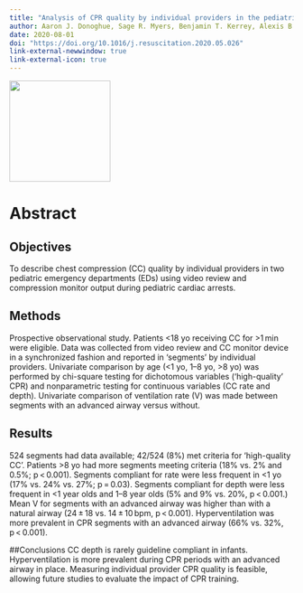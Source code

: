 ```yaml
---
title: "Analysis of CPR quality by individual providers in the pediatric emergency department"
author: Aaron J. Donoghue, Sage R. Myers, Benjamin T. Kerrey, Alexis B. Sandler, Ryan Keane, Ichiro Watanabe, Richard Hanna, Mary Kate Abbadessa,  Mary Frey,  Karen J. O'Connell
date: 2020-08-01
doi: "https://doi.org/10.1016/j.resuscitation.2020.05.026"
link-external-newwindow: true
link-external-icon: true
---
```


![](images/resuscitation/resuscitation_logo.png){fig-align="center" width="179"}

# Abstract
## Objectives
To describe chest compression (CC) quality by individual providers in two pediatric emergency departments (EDs) using video review and compression monitor output during pediatric cardiac arrests.

## Methods
Prospective observational study. Patients <18 yo receiving CC for >1 min were eligible. Data was collected from video review and CC monitor device in a synchronized fashion and reported in ‘segments’ by individual providers. Univariate comparison by age (<1 yo, 1–8 yo, >8 yo) was performed by chi-square testing for dichotomous variables (‘high-quality’ CPR) and nonparametric testing for continuous variables (CC rate and depth). Univariate comparison of ventilation rate (V) was made between segments with an advanced airway versus without.

## Results
524 segments had data available; 42/524 (8%) met criteria for ‘high-quality CC’. Patients >8 yo had more segments meeting criteria (18% vs. 2% and 0.5%; p < 0.001). Segments compliant for rate were less frequent in <1 yo (17% vs. 24% vs. 27%; p = 0.03). Segments compliant for depth were less frequent in <1 year olds and 1–8 year olds (5% and 9% vs. 20%, p < 0.001.) Mean V for segments with an advanced airway was higher than with a natural airway (24 ± 18 vs. 14 ± 10 bpm, p < 0.001). Hyperventilation was more prevalent in CPR segments with an advanced airway (66% vs. 32%, p < 0.001).

##Conclusions
CC depth is rarely guideline compliant in infants. Hyperventilation is more prevalent during CPR periods with an advanced airway in place. Measuring individual provider CPR quality is feasible, allowing future studies to evaluate the impact of CPR training.